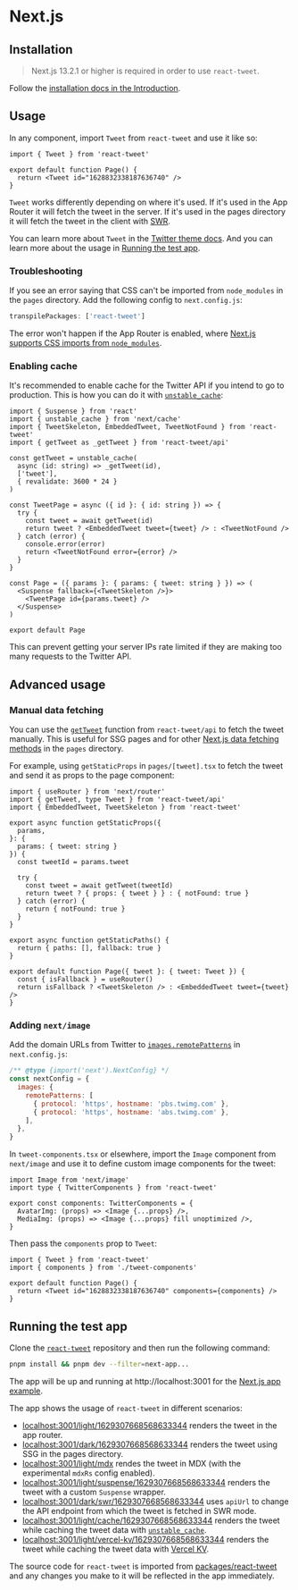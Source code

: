 # Next.js

## Installation

> Next.js 13.2.1 or higher is required in order to use `react-tweet`.

Follow the [installation docs in the Introduction](/#installation).

## Usage

In any component, import `Tweet` from `react-tweet` and use it like so:

```tsx copy
import { Tweet } from 'react-tweet'

export default function Page() {
  return <Tweet id="1628832338187636740" />
}
```

`Tweet` works differently depending on where it's used. If it's used in the App Router it will fetch the tweet in the server. If it's used in the pages directory it will fetch the tweet in the client with [SWR](https://swr.vercel.app/).

You can learn more about `Tweet` in the [Twitter theme docs](/twitter-theme). And you can learn more about the usage in [Running the test app](#running-the-test-app).

### Troubleshooting

If you see an error saying that CSS can't be imported from `node_modules` in the `pages` directory. Add the following config to `next.config.js`:

```js copy
transpilePackages: ['react-tweet']
```

The error won't happen if the App Router is enabled, where [Next.js supports CSS imports from `node_modules`](https://github.com/vercel/next.js/discussions/27953#discussioncomment-3978605).

### Enabling cache

It's recommended to enable cache for the Twitter API if you intend to go to production. This is how you can do it with [`unstable_cache`](https://nextjs.org/docs/app/api-reference/functions/unstable_cache):

```tsx
import { Suspense } from 'react'
import { unstable_cache } from 'next/cache'
import { TweetSkeleton, EmbeddedTweet, TweetNotFound } from 'react-tweet'
import { getTweet as _getTweet } from 'react-tweet/api'

const getTweet = unstable_cache(
  async (id: string) => _getTweet(id),
  ['tweet'],
  { revalidate: 3600 * 24 }
)

const TweetPage = async ({ id }: { id: string }) => {
  try {
    const tweet = await getTweet(id)
    return tweet ? <EmbeddedTweet tweet={tweet} /> : <TweetNotFound />
  } catch (error) {
    console.error(error)
    return <TweetNotFound error={error} />
  }
}

const Page = ({ params }: { params: { tweet: string } }) => (
  <Suspense fallback={<TweetSkeleton />}>
    <TweetPage id={params.tweet} />
  </Suspense>
)

export default Page
```

This can prevent getting your server IPs rate limited if they are making too many requests to the Twitter API.

## Advanced usage

### Manual data fetching

You can use the [`getTweet`](/api-reference#gettweet) function from `react-tweet/api` to fetch the tweet manually. This is useful for SSG pages and for other [Next.js data fetching methods](https://nextjs.org/docs/basic-features/data-fetching/overview) in the `pages` directory.

For example, using `getStaticProps` in `pages/[tweet].tsx` to fetch the tweet and send it as props to the page component:

```tsx copy
import { useRouter } from 'next/router'
import { getTweet, type Tweet } from 'react-tweet/api'
import { EmbeddedTweet, TweetSkeleton } from 'react-tweet'

export async function getStaticProps({
  params,
}: {
  params: { tweet: string }
}) {
  const tweetId = params.tweet

  try {
    const tweet = await getTweet(tweetId)
    return tweet ? { props: { tweet } } : { notFound: true }
  } catch (error) {
    return { notFound: true }
  }
}

export async function getStaticPaths() {
  return { paths: [], fallback: true }
}

export default function Page({ tweet }: { tweet: Tweet }) {
  const { isFallback } = useRouter()
  return isFallback ? <TweetSkeleton /> : <EmbeddedTweet tweet={tweet} />
}
```

### Adding `next/image`

Add the domain URLs from Twitter to [`images.remotePatterns`](https://nextjs.org/docs/api-reference/next/image#remote-patterns) in `next.config.js`:

```js copy
/** @type {import('next').NextConfig} */
const nextConfig = {
  images: {
    remotePatterns: [
      { protocol: 'https', hostname: 'pbs.twimg.com' },
      { protocol: 'https', hostname: 'abs.twimg.com' },
    ],
  },
}
```

In `tweet-components.tsx` or elsewhere, import the `Image` component from `next/image` and use it to define custom image components for the tweet:

```tsx copy
import Image from 'next/image'
import type { TwitterComponents } from 'react-tweet'

export const components: TwitterComponents = {
  AvatarImg: (props) => <Image {...props} />,
  MediaImg: (props) => <Image {...props} fill unoptimized />,
}
```

Then pass the `components` prop to `Tweet`:

```tsx copy
import { Tweet } from 'react-tweet'
import { components } from './tweet-components'

export default function Page() {
  return <Tweet id="1628832338187636740" components={components} />
}
```

## Running the test app

Clone the [`react-tweet`](https://github.com/vercel-labs/react-tweet) repository and then run the following command:

```bash copy
pnpm install && pnpm dev --filter=next-app...
```

The app will be up and running at http://localhost:3001 for the [Next.js app example](https://github.com/vercel-labs/react-tweet/tree/main/apps/next-app).

The app shows the usage of `react-tweet` in different scenarios:

- [localhost:3001/light/1629307668568633344](http://localhost:3001/light/1629307668568633344) renders the tweet in the app router.
- [localhost:3001/dark/1629307668568633344](http://localhost:3001/dark/1629307668568633344) renders the tweet using SSG in the pages directory.
- [localhost:3001/light/mdx](http://localhost:3001/light/mdx) rendes the tweet in MDX (with the experimental `mdxRs` config enabled).
- [localhost:3001/light/suspense/1629307668568633344](http://localhost:3001/light/suspense/1629307668568633344) renders the tweet with a custom `Suspense` wrapper.
- [localhost:3001/dark/swr/1629307668568633344](http://localhost:3001/dark/swr/1629307668568633344) uses `apiUrl` to change the API endpoint from which the tweet is fetched in SWR mode.
- [localhost:3001/light/cache/1629307668568633344](http://localhost:3001/light/suspense/1629307668568633344) renders the tweet while caching the tweet data with [`unstable_cache`](https://nextjs.org/docs/app/api-reference/functions/unstable_cache).
- [localhost:3001/light/vercel-kv/1629307668568633344](http://localhost:3001/light/suspense/1629307668568633344) renders the tweet while caching the tweet data with [Vercel KV](https://vercel.com/docs/storage/vercel-kv).

The source code for `react-tweet` is imported from [packages/react-tweet](https://github.com/vercel-labs/react-tweet/tree/main/packages/react-tweet) and any changes you make to it will be reflected in the app immediately.
